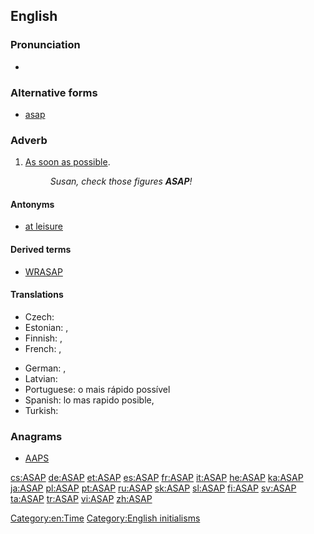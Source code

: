 ==English==

===Pronunciation===
* {{IPA|/ˌeɪ.ɛs.eɪˈpi/|/ˈeɪ.sæp/}}

===Alternative forms===
* [[asap]]

===Adverb===
{{en-adv|-}}

# [[as soon as possible#English|As soon as possible]].
#: ''Susan, check those figures '''ASAP'''!''

====Antonyms====
* [[at leisure]]

====Derived terms====
* [[WRASAP]]

====Translations====
{{trans-top|as soon as possible}}
* Czech: {{t+|cs|ASAP}}
* Estonian: {{t+|et|asap}}, {{t+|et|ASAP}}
* Finnish: {{t|fi|asapa}}, {{t+|fi|ASAP}}
* French: {{t+|fr|dès que possible}}, {{t+|fr|au plus vite}}
{{trans-mid}}
* German: {{t|de|so bald wie möglich}}, {{t|de|so schnell wie möglich}}
* Latvian: {{t|lv|cik vien drīz iespējams}}
* Portuguese: o mais rápido possível
* Spanish: lo mas rapido posible, {{t|es|lo antes posible}}
* Turkish: {{t+|tr|bir an önce}}
{{trans-bottom}}

===Anagrams===
* [[AAPS#English|AAPS]]

[[Category:en:Time]]
[[Category:English initialisms]]

[[cs:ASAP]]
[[de:ASAP]]
[[et:ASAP]]
[[es:ASAP]]
[[fr:ASAP]]
[[it:ASAP]]
[[he:ASAP]]
[[ka:ASAP]]
[[ja:ASAP]]
[[pl:ASAP]]
[[pt:ASAP]]
[[ru:ASAP]]
[[sk:ASAP]]
[[sl:ASAP]]
[[fi:ASAP]]
[[sv:ASAP]]
[[ta:ASAP]]
[[tr:ASAP]]
[[vi:ASAP]]
[[zh:ASAP]]